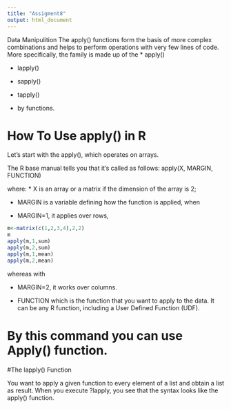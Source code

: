 ```yaml
---
title: "Assigment8"
output: html_document
---
```


Data Manipulition
The apply() functions form the basis of more complex combinations and helps to perform operations with very few lines of code. More specifically, the family is made up of the 
* apply()

* lapply()

* sapply()

* tapply() 

* by functions.

# How To Use apply() in R

Let’s start with the apply(), which operates on arrays.

The R base manual tells you that it’s called as follows: apply(X, MARGIN, FUNCTION)

where:
* X is an array or a matrix if the dimension of the array is 2;

* MARGIN is a variable defining how the function is applied,
when

* MARGIN=1, it applies over rows,
```r
m<-matrix(c(1,2,3,4),2,2)
m 
apply(m,1,sum)
apply(m,2,sum)
apply(m,1,mean)
apply(m,2,mean)

```

whereas with

* MARGIN=2, it works over columns.

* FUNCTION which is the function that you want to apply to the data. It can be any R function, including a User Defined Function (UDF).

# By this command you can  use Apply() function.
 
#The lapply() Function

You want to apply a given function to every element of a list and obtain a list as result. When you execute ?lapply, you see that the syntax looks like the apply() function.
